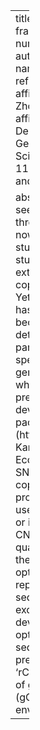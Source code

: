 ---
title: "‘rCNV’, a comprehensive framework to detect gene copy number variations from SNPs data"
author: "Pascal Milesi"
authors:
  - name: Pascal Milesi
    affiliations:
      - ref: u1
  - name: Piyal Karunarathne
    affiliations:
      - ref: u1
  - name: Qiujie Zhou
    affiliations:
      - ref: u1
affiliations:
  - id: u1
    name: Department of Ecology and Genetics, Uppsala University and SciLifeLab Uppsala
date: 2024-11-05T16:15
categories:
  - tools and software 2 session
  - tuesday

abstract: "The last decade has seen a giant leap in high throughput sequencing and it is now affordable to conduct genomic studies at populations level. These studies have notably revealed the extent of polymorphism of gene copy number in eukaryotic species. Yet, their evolutionary importance has been overlooked, partly because of our limited capacity to detect them in the genomes. It is particularly true for non-model species where the reference genome is often of lower quality, when available. Here, I shall present the ‘rCNV’ framework we developed and implemented in a R package (https://piyalkarum.github.io/rCNV/, Karunarathne et al. 2023, Mol. Ecol. Res.). It allows identifying SNPs localized in putative multi-copy regions in order to, i) either produce a clean SNPs set to be used in population genetics studies or ii) to be used as markers of CNVs for population and quantitative genomics studies. If the method was primarily optimized for reduced-representation and reference free sequencing data (e.g., RAD-seq, exome capture), we recently developed a novel algorithm optimized for whole genome sequencing data (Zhou et al. in prep). I'll showcase the use of the ‘rCNV’ approach to study the role of gene copy number variations (gCNV) in adaptation along environmental gradients."
---